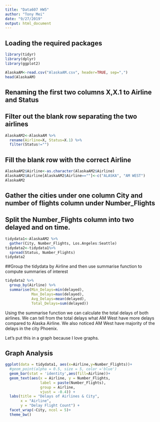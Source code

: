 ---
title: "Data607 HW5"
author: "Tony Mei"
date: "9/27/2019"
output: html_document
---
## Loading the required packages
```{r}
library(tidyr)
library(dplyr)
library(ggplot2)

AlaskaAM<-read.csv("AlaskaAM.csv", header=TRUE, sep=",")
head(AlaskaAM)
```

## Renaming the first two columns X,X.1 to Airline and Status
## Filter out the blank row separating the two airlines

```{r}
AlaskaAM2<-AlaskaAM %>% 
  rename(Airline=X, Status=X.1) %>% 
  filter(Status!="")

```

## Fill the blank row with the correct Airline

```{r}
AlaskaAM2$Airline<-as.character(AlaskaAM2$Airline)
AlaskaAM2$Airline[AlaskaAM2$Airline==""]<-c("ALASKA", "AM WEST")
AlaskaAM2
```

## Gather the cities under one column City and number of flights column under Number_Flights
## Split the Number_Flights column into two delayed and on time.

```{r}
tidydata1<-AlaskaAM2 %>% 
  gather(City, Number_Flights, Los.Angeles:Seattle) 
tidydata2<-tidydata1%>% 
  spread(Status, Number_Flights)
tidydata2
```
##Group the tidydata by Airline and then use summarise function to compute summaries of interest

```{r}
tidydata2 %>% 
  group_by(Airline) %>% 
  summarise(Min_Delays=min(delayed),
            Max_Delays=max(delayed),
            Avg_Delays=mean(delayed),
            Total_Delays=sum(delayed))
```

Using the summarise function we can calculate the total delays of both airlines. We can tell from the total delays what AM West have more delays compared to Alaska Airline. We also noticed AM West have majority of the delays in the city Phoenix.

Let's put this in a graph because I love graphs.

## Graph Analysis
```{r}
ggplot(data = tidydata1, aes(x=Airline,y=Number_Flights))+
  #geom_point(alpha = 0.5, size = 5, color ='blue')
  geom_bar(stat = 'identity',aes(fill=Airline))+
  geom_text(aes(x = Airline, y = Number_Flights, 
                label = paste(Number_Flights),
                group = Airline,
                vjust = -0.4)) +
  labs(title = "Delays of Airlines & City", 
       x = "Airline", 
       y = "Delay Flight Count") +
  facet_wrap(~City, ncol = 5)+
  theme_bw()
```

